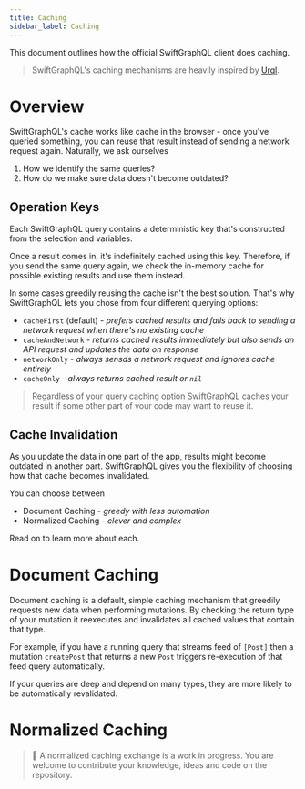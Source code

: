 ```yaml
---
title: Caching
sidebar_label: Caching
---
```


This document outlines how the official SwiftGraphQL client does caching.

> SwiftGraphQL's caching mechanisms are heavily inspired by [Urql](https://github.com/FormidableLabs/urql).

# Overview

SwiftGraphQL's cache works like cache in the browser - once you've queried something, you can reuse that result instead of sending a network request again. Naturally, we ask ourselves

1. How we identify the same queries?
1. How do we make sure data doesn't become outdated?

## Operation Keys

Each SwiftGraphQL query contains a deterministic key that's constructed from the selection and variables.

<!-- Image? -->

Once a result comes in, it's indefinitely cached using this key. Therefore, if you send the same query again, we check the in-memory cache for possible existing results and use them instead.

In some cases greedily reusing the cache isn't the best solution. That's why SwiftGraphQL lets you chose from four different querying options:

- `cacheFirst` (default) - _prefers cached results and falls back to sending a network request when there's no existing cache_
- `cacheAndNetwork` - _returns cached results immediately but also sends an API request and updates the data on response_
- `networkOnly` - _always sensds a network request and ignores cache entirely_
- `cacheOnly` - _always returns cached result or `nil`_

> Regardless of your query caching option SwiftGraphQL caches your result if some other part of your code may want to reuse it.

## Cache Invalidation

As you update the data in one part of the app, results might become outdated in another part. SwiftGraphQL gives you the flexibility of choosing how that cache becomes invalidated.

You can choose between

- Document Caching - _greedy with less automation_
- Normalized Caching - _clever and complex_

Read on to learn more about each.

# Document Caching

Document caching is a default, simple caching mechanism that greedily requests new data when performing mutations. By checking the return type of your mutation it reexecutes and invalidates all cached values that contain that type.

For example, if you have a running query that streams feed of `[Post]` then a mutation `createPost` that returns a new `Post` triggers re-execution of that feed query automatically.

If your queries are deep and depend on many types, they are more likely to be automatically revalidated.

# Normalized Caching

> 🚧 A normalized caching exchange is a work in progress. You are welcome to contribute your knowledge, ideas and code on the repository.

